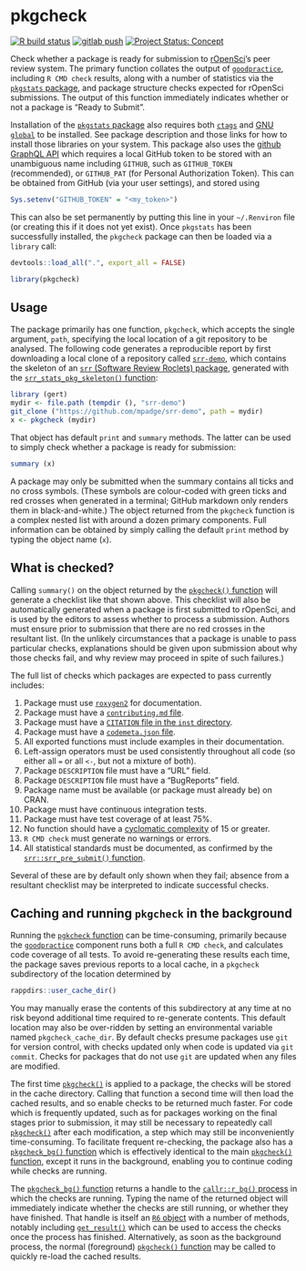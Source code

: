 # pkgcheck

<!-- badges: start -->
[![R build status](https://github.com/ropenscilabs/pkgcheck/workflows/R-CMD-check/badge.svg)](https://github.com/ropenscilabs/pkgcheck/actions?query=workflow%3AR-CMD-check)
[![gitlab push](https://github.com/ropenscilabs/pkgcheck/workflows/push-to-gitlab/badge.svg)](https://github.com/ropenscilabs/pkgcheck/actions?query=workflow%3Apush-to-gitlab)
[![Project Status: Concept](https://www.repostatus.org/badges/latest/concept.svg)](https://www.repostatus.org/#concept)
<!-- badges: end -->

Check whether a package is ready for submission to
[rOpenSci](https://ropensci.org)'s peer review system. The primary function
collates the output of
[`goodpractice`](https://github.com/mangothecat/goodpractice), including `R CMD
check` results, along with a number of statistics via the
[`pkgstats` package](https://github.com/ropenscilabs/pkgstats), and package
structure checks expected for rOpenSci submissions. The output of this function
immediately indicates whether or not a package is "Ready to Submit".

Installation of the [`pkgstats`
package](https://github.com/ropenscilabs/pkgstats) also requires both
[`ctags`](https://ctags.io) and [GNU
`global`](https://www.gnu.org/software/global/) to be installed. See package
description and those links for how to install those libraries on your system.
This package also uses the [github GraphQL
API](https://developer.github.com/v4) which requires a local GitHub token to be
stored with an unambiguous name including `GITHUB`, such as `GITHUB_TOKEN`
(recommended), or `GITHUB_PAT` (for Personal Authorization Token). This can be
obtained from GitHub (via your user settings), and stored using

```r
Sys.setenv("GITHUB_TOKEN" = "<my_token>")
```

This can also be set permanently by putting this line in your `~/.Renviron`
file (or creating this if it does not yet exist). Once `pkgstats` has been
successfully installed, the `pkgcheck` package can then be loaded via
a `library` call:

```r
devtools::load_all(".", export_all = FALSE)
```
```r
library(pkgcheck)
```


## Usage

The package primarily has one function, `pkgcheck`, which accepts the single
argument, `path`, specifying the local location of a git repository to be
analysed. The following code generates a reproducible report by first
downloading a local clone of a repository called
[`srr-demo`](https://github.com/mpadge/srr-demo), which contains the skeleton
of an [`srr` (Software Review Roclets)
package](https://github.com/ropenscilabs/srr), generated with the
[`srr_stats_pkg_skeleton()`
function](https://ropenscilabs.github.io/srr/reference/srr_stats_pkg_skeleton.html):

```r
library (gert)
mydir <- file.path (tempdir (), "srr-demo")
git_clone ("https://github.com/mpadge/srr-demo", path = mydir)
x <- pkgcheck (mydir)
```

That object has default `print` and `summary` methods. The latter can be used
to simply check whether a package is ready for submission:

```r
summary (x)
```

A package may only be submitted when the summary contains all ticks and no
cross symbols. (These symbols are colour-coded with green ticks and red crosses
when generated in a terminal; GitHub markdown only renders them in
black-and-white.) The object returned from the `pkgcheck` function is a complex
nested list with around a dozen primary components. Full information can be
obtained by simply calling the default `print` method by typing the object name
(`x`).

## What is checked?

Calling `summary()` on the object returned by the [`pkgcheck()`
function](https://ropenscilabs.github.io/pkgcheck/reference/pkgcheck.html) will
generate a checklist like that shown above. This checklist will also be
automatically generated when a package is first submitted to rOpenSci, and is
used by the editors to assess whether to process a submission. Authors must
ensure prior to submission that there are no red crosses in the resultant list.
(In the unlikely circumstances that a package is unable to pass particular
checks, explanations should be given upon submission about why those checks
fail, and why review may proceed in spite of such failures.)

The full list of checks which packages are expected to pass currently includes:

1. Package must use [`roxygen2`](https://roxygen2.r-lib.org) for documentation.
2. Package must have a [`contributing.md`
   file](https://devguide.ropensci.org/collaboration.html#contributing-guide).
3. Package must have a [`CITATION` file in the `inst`
   directory](https://cran.r-project.org/doc/manuals/r-release/R-exts.html#CITATION-files).
4. Package must have a [`codemeta.json`
   file](https://devguide.ropensci.org/building.html#creating-metadata-for-your-package).
5. All exported functions must include examples in their documentation.
6. Left-assign operators must be used consistently throughout all code (so
   either all `=` or all `<-`, but not a mixture of both).
7. Package `DESCRIPTION` file must have a "URL" field.
8. Package `DESCRIPTION` file must have a "BugReports" field.
9. Package name must be available (or package must already be) on CRAN.
10. Package must have continuous integration tests.
11. Package must have test coverage of at least 75%.
12. No function should have a [cyclomatic
    complexity](https://github.com/MangoTheCat/cyclocomp) of 15 or greater.
13. `R CMD check` must generate no warnings or errors.
14. All statistical standards must be documented, as confirmed by the
    [`srr::srr_pre_submit()`
    function](https://ropenscilabs.github.io/srr/reference/srr_stats_pre_submit.html).

Several of these are by default only shown when they fail; absence from
a resultant checklist may be interpreted to indicate successful checks.

## Caching and running `pkgcheck` in the background

Running the [`pgkcheck`
function](https://ropenscilabs.github.io/pkgcheck/reference/pkgcheck.html) can
be time-consuming, primarily because the
[`goodpractice`](https://github.com/mangothecat/goodpractice) component runs
both a full `R CMD check`, and calculates code coverage of all tests. To avoid
re-generating these results each time, the package saves previous reports to
a local cache, in a `pkgcheck` subdirectory of the location determined by

```r
rappdirs::user_cache_dir()
```

You may manually erase the contents of this subdirectory at any time at no
risk beyond additional time required to re-generate contents. This default
location may also be over-ridden by setting an environmental variable named
`pkgcheck_cache_dir`. By default checks presume packages use `git` for version
control, with checks updated only when code is updated via `git commit`. Checks
for packages that do not use `git` are updated when any files are modified.

The first time
[`pkgcheck()`](https://ropenscilabs.github.io/pkgcheck/reference/pkgcheck.html)
is applied to a package, the checks will be stored in the cache directory.
Calling that function a second time will then load the cached results, and so
enable checks to be returned much faster. For code which is frequently updated,
such as for packages working on the final stages prior to submission, it may
still be necessary to repeatedly call
[`pkgcheck()`](https://ropenscilabs.github.io/pkgcheck/reference/pkgcheck.html)
after each modification, a step which may still be inconveniently
time-consuming. To facilitate frequent re-checking, the package also has
a [`pkgcheck_bg()`
function](https://ropenscilabs.github.io/pkgcheck/reference/pkgcheck_bg.html)
which is effectively identical to the main 
[`pkgcheck()`
function](https://ropenscilabs.github.io/pkgcheck/reference/pkgcheck.html),
except it runs in the background, enabling you to continue coding while checks
are running.

The [`pkgcheck_bg()`
function](https://ropenscilabs.github.io/pkgcheck/reference/pkgcheck_bg.html)
returns a handle to the [`callr::r_bg()`
process](https://callr.r-lib.org/reference/r_bg.html) in which the checks are
running. Typing the name of the returned object will immediately indicate
whether the checks are still running, or whether they have finished. That
handle is itself an [`R6` object](http://r6.r-lib.org/) with a number of
methods, notably including
[`get_result()`](https://callr.r-lib.org/reference/get_result.html) which can
be used to access the checks once the process has finished. Alternatively, as
soon as the background process, the normal (foreground) 
[`pkgcheck()`
function](https://ropenscilabs.github.io/pkgcheck/reference/pkgcheck.html) may
be called to quickly re-load the cached results.
